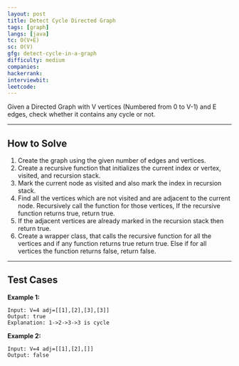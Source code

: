 ```yaml
---
layout: post
title: Detect Cycle Directed Graph
tags: [graph]
langs: [java]
tc: O(V+E)
sc: O(V)
gfg: detect-cycle-in-a-graph
difficulty: medium
companies: 
hackerrank: 
interviewbit: 
leetcode: 
---
```


Given a Directed Graph with V vertices (Numbered from 0 to V-1) and E edges, check whether it contains any cycle or not.

---

## How to Solve

1. Create the graph using the given number of edges and vertices. 
2. Create a recursive function that initializes the current index or vertex, visited, and recursion stack. 
3. Mark the current node as visited and also mark the index in recursion stack. 
4. Find all the vertices which are not visited and are adjacent to the current node. Recursively call the function for those vertices, If the recursive function returns true, return true. 
5. If the adjacent vertices are already marked in the recursion stack then return true. 
6. Create a wrapper class, that calls the recursive function for all the vertices and if any function returns true return true. Else if for all vertices the function returns false, return false.

---

## Test Cases

**Example 1:** 
```
Input: V=4 adj=[[1],[2],[3],[3]]
Output: true
Explanation: 1->2->3->3 is cycle
```

**Example 2:** 
```
Input: V=4 adj=[[1],[2],[]]
Output: false
```
